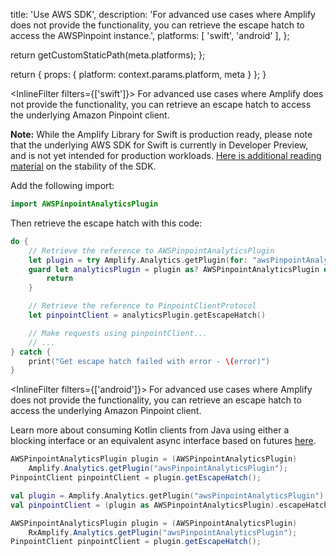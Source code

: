 
  title: 'Use AWS SDK',
  description: 'For advanced use cases where Amplify does not provide the functionality, you can retrieve the escape hatch to access the AWSPinpoint instance.',
  platforms: [
    'swift',
    'android'
  ],
};

  return getCustomStaticPath(meta.platforms);
};

  return {
    props: {
      platform: context.params.platform,
      meta
    }
  };
}

<InlineFilter filters={['swift']}>
For advanced use cases where Amplify does not provide the functionality, you can retrieve an escape hatch to access the underlying Amazon Pinpoint client.

<Callout warning>

**Note:** While the Amplify Library for Swift is production ready, please note that the underlying AWS SDK for Swift is currently in Developer Preview, and is not yet intended for production workloads. [Here is additional reading material](https://github.com/awslabs/aws-sdk-swift/blob/main/Sources/Core/AWSSDKForSwift/Documentation.docc/stability.md) on the stability of the SDK.

</Callout>

Add the following import:

```swift
import AWSPinpointAnalyticsPlugin
```

Then retrieve the escape hatch with this code:

```swift
do {
    // Retrieve the reference to AWSPinpointAnalyticsPlugin
    let plugin = try Amplify.Analytics.getPlugin(for: "awsPinpointAnalyticsPlugin")
    guard let analyticsPlugin = plugin as? AWSPinpointAnalyticsPlugin else {
        return
    }

    // Retrieve the reference to PinpointClientProtocol
    let pinpointClient = analyticsPlugin.getEscapeHatch()

    // Make requests using pinpointClient...
    // ...
} catch {
    print("Get escape hatch failed with error - \(error)")
}
```
</InlineFilter>

<InlineFilter filters={['android']}>
For advanced use cases where Amplify does not provide the functionality, you can retrieve an escape hatch to access the underlying Amazon Pinpoint client.

<BlockSwitcher>

<Block name="Java">

<Callout>

Learn more about consuming Kotlin clients from Java using either a blocking interface or an equivalent async interface based on futures [here](https://github.com/awslabs/smithy-kotlin/blob/main/docs/design/kotlin-smithy-sdk.md#java-interop).

</Callout>

```java
AWSPinpointAnalyticsPlugin plugin = (AWSPinpointAnalyticsPlugin)
    Amplify.Analytics.getPlugin("awsPinpointAnalyticsPlugin");
PinpointClient pinpointClient = plugin.getEscapeHatch();
```

</Block>
<Block name="Kotlin">

```kotlin
val plugin = Amplify.Analytics.getPlugin("awsPinpointAnalyticsPlugin")
val pinpointClient = (plugin as AWSPinpointAnalyticsPlugin).escapeHatch
```

</Block>
<Block name="RxJava">

```java
AWSPinpointAnalyticsPlugin plugin = (AWSPinpointAnalyticsPlugin)
    RxAmplify.Analytics.getPlugin("awsPinpointAnalyticsPlugin");
PinpointClient pinpointClient = plugin.getEscapeHatch();
```

</Block>
</BlockSwitcher>
</InlineFilter>
